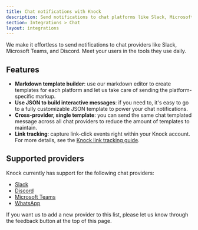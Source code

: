 ```yaml
---
title: Chat notifications with Knock
description: Send notifications to chat platforms like Slack, Microsoft Teams, and Discord using Knock's chat channel integrations.
section: Integrations > Chat
layout: integrations
---
```


We make it effortless to send notifications to chat providers like Slack, Microsoft Teams, and Discord. Meet your users in the tools they use daily.

## Features

- **Markdown template builder**: use our markdown editor to create templates for each platform and let us take care of sending the platform-specific markup.
- **Use JSON to build interactive messages**: if you need to, it's easy to go to a fully customizable JSON template to power your chat notifications.
- **Cross-provider, single template**: you can send the same chat templated message across all chat providers to reduce the amount of templates to maintain.
- **Link tracking**: capture link-click events right within your Knock account. For more details, see the [Knock link tracking guide](/send-notifications/tracking).

## Supported providers

Knock currently has support for the following chat providers:

- [Slack](/integrations/chat/slack)
- [Discord](/integrations/chat/discord)
- [Microsoft Teams](/integrations/chat/microsoft-teams)
- [WhatsApp](/integrations/chat/whatsapp)

If you want us to add a new provider to this list, please let us know through the feedback button at the top of this page.
